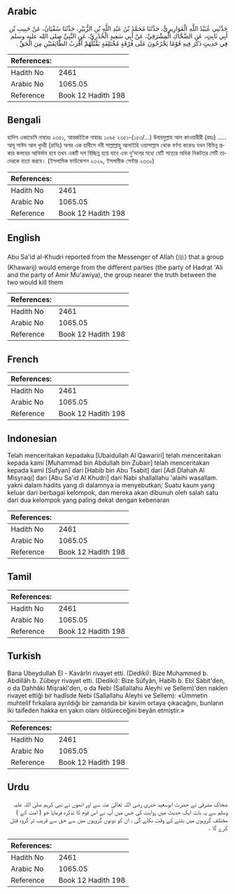 ## Arabic


<div dir="rtl" lang="ar" style={{fontSize:'larger',backgroundColor:'#f8f9fa',padding:20}}>
حَدَّثَنِي عُبَيْدُ اللَّهِ الْقَوَارِيرِيُّ، حَدَّثَنَا مُحَمَّدُ بْنُ عَبْدِ اللَّهِ بْنِ الزُّبَيْرِ، حَدَّثَنَا سُفْيَانُ، عَنْ حَبِيبِ بْنِ أَبِي ثَابِتٍ، عَنِ الضَّحَّاكِ الْمِشْرَقِيِّ، عَنْ أَبِي سَعِيدٍ الْخُدْرِيِّ، عَنِ النَّبِيِّ صلى الله عليه وسلم فِي حَدِيثٍ ذَكَرَ فِيهِ قَوْمًا يَخْرُجُونَ عَلَى فُرْقَةٍ مُخْتَلِفَةٍ يَقْتُلُهُمْ أَقْرَبُ الطَّائِفَتَيْنِ مِنَ الْحَقِّ ‏.‏
</div>
<div style={{backgroundColor:'#f8f9fa',padding:20, marginBottom: 10}}><table> <thead> <tr> <th>References:</th> <th></th> </tr> </thead> <tbody><tr><td>Hadith No</td><td>2461</td></tr><tr><td>Arabic No</td><td>1065.05</td></tr><tr><td>Reference</td><td>Book 12 Hadith 198</td></tr></tbody></table></div>

## Bengali


<div dir="ltr" lang="bn" style={{fontSize:'larger',backgroundColor:'#f8f9fa',padding:20}}>
হাদিস একাডেমি নাম্বারঃ ২৩৫১, আন্তর্জাতিক নাম্বারঃ ১০৬৫ ২৩৫১-(১৫৩/...) উবায়দুল্লাহ আল কাওয়ারীরী (রহঃ) ..... আবূ সাঈদ আল খুদরী (রাযিঃ) অপর এক হাদীসে নবী সাল্লাল্লাহু আলাইহি ওয়াসাল্লাম থেকে বর্ণনা করেনঃ যখন বিভিন্ন প্রকার কলহের আবির্ভাব হবে তখন একটি দল বিচ্ছিন্ন হয়ে যাবে এবং দু'দলের মধ্যে যেটি সত্যের অধিক নিকটতর সেটি তাদেরকে হত্যা করবে। (ইসলামিক ফাউন্ডেশন ২৩২৯, ইসলামীক সেন্টার ২৩৩০)
</div>
<div style={{backgroundColor:'#f8f9fa',padding:20, marginBottom: 10}}><table> <thead> <tr> <th>References:</th> <th></th> </tr> </thead> <tbody><tr><td>Hadith No</td><td>2461</td></tr><tr><td>Arabic No</td><td>1065.05</td></tr><tr><td>Reference</td><td>Book 12 Hadith 198</td></tr></tbody></table></div>

## English


<div dir="ltr" lang="en" style={{fontSize:'larger',backgroundColor:'#f8f9fa',padding:20}}>
Abu Sa'id al-Khudri reported from the Messenger of Allah (ﷺ) that a group (Khawarij) would emerge from the different parties (the party of Hadrat 'Ali and the party of Amir Mu'awiya), the group nearer the truth between the two would kill them
</div>
<div style={{backgroundColor:'#f8f9fa',padding:20, marginBottom: 10}}><table> <thead> <tr> <th>References:</th> <th></th> </tr> </thead> <tbody><tr><td>Hadith No</td><td>2461</td></tr><tr><td>Arabic No</td><td>1065.05</td></tr><tr><td>Reference</td><td>Book 12 Hadith 198</td></tr></tbody></table></div>

## French


<div dir="ltr" lang="fr" style={{fontSize:'larger',backgroundColor:'#f8f9fa',padding:20}}>

</div>
<div style={{backgroundColor:'#f8f9fa',padding:20, marginBottom: 10}}><table> <thead> <tr> <th>References:</th> <th></th> </tr> </thead> <tbody><tr><td>Hadith No</td><td>2461</td></tr><tr><td>Arabic No</td><td>1065.05</td></tr><tr><td>Reference</td><td>Book 12 Hadith 198</td></tr></tbody></table></div>

## Indonesian


<div dir="ltr" lang="id" style={{fontSize:'larger',backgroundColor:'#f8f9fa',padding:20}}>
Telah menceritakan kepadaku [Ubaidullah Al Qawariri] telah menceritakan kepada kami [Muhammad bin Abdullah bin Zubair] telah menceritakan kepada kami [Sufyan] dari [Habib bin Abu Tsabit] dari [Adl Dlahah Al Misyraqi] dari [Abu Sa'id Al Khudri] dari Nabi shallallahu 'alaihi wasallam. yakni dalam hadits yang di dalamnya ia menyebutkan; Suatu kaum yang keluar dari berbagai kelompok, dan mereka akan dibunuh oleh salah satu dari dua kelompok yang paling dekat dengan kebenaran
</div>
<div style={{backgroundColor:'#f8f9fa',padding:20, marginBottom: 10}}><table> <thead> <tr> <th>References:</th> <th></th> </tr> </thead> <tbody><tr><td>Hadith No</td><td>2461</td></tr><tr><td>Arabic No</td><td>1065.05</td></tr><tr><td>Reference</td><td>Book 12 Hadith 198</td></tr></tbody></table></div>

## Tamil


<div dir="ltr" lang="ta" style={{fontSize:'larger',backgroundColor:'#f8f9fa',padding:20}}>

</div>
<div style={{backgroundColor:'#f8f9fa',padding:20, marginBottom: 10}}><table> <thead> <tr> <th>References:</th> <th></th> </tr> </thead> <tbody><tr><td>Hadith No</td><td>2461</td></tr><tr><td>Arabic No</td><td>1065.05</td></tr><tr><td>Reference</td><td>Book 12 Hadith 198</td></tr></tbody></table></div>

## Turkish


<div dir="ltr" lang="tr" style={{fontSize:'larger',backgroundColor:'#f8f9fa',padding:20}}>
Bana Ubeydullah El - Kavârîri rivayet etti. (Dediki): Bize Muhammed b. Abdillâh b. Zübeyr rivayet etti. (Dediki): Bize Süfyân, Habîb b. Ebî Sâbit'den, o da Dahhâki Mişrakî'den, o da Nebi (Sallallahu Aleyhi ve Sellem)'den naklen rivayet ettiği bir hadîsde Nebi (Sallallahu Aleyhi ve Sellem): «Ümmetin muhtelif fırkalara ayrıldığı bir zamanda bir kavim ortaya çıkacağını, bunların iki taifeden hakka en yakın olanı öldüreceğini beyân etmiştir.»
</div>
<div style={{backgroundColor:'#f8f9fa',padding:20, marginBottom: 10}}><table> <thead> <tr> <th>References:</th> <th></th> </tr> </thead> <tbody><tr><td>Hadith No</td><td>2461</td></tr><tr><td>Arabic No</td><td>1065.05</td></tr><tr><td>Reference</td><td>Book 12 Hadith 198</td></tr></tbody></table></div>

## Urdu


<div dir="rtl" lang="ur" style={{fontSize:'larger',backgroundColor:'#f8f9fa',padding:20}}>
ضحاک مشرقی نے حضرت ابوسعید خدری رضی اللہ تعالیٰ عنہ سے اور انھوں نے نبی کریم صلی اللہ علیہ وسلم سے یہ بات ایک حدیث میں روایت کی جس میں آپ نے اس قوم کا تذکرہ فرمایا جو ( امت کے ) مختلف گروہوں میں بٹنے کے وقت نکلے گی ، ان کو دونوں گروہوں میں سے حق سے قریب تر گروہ قتل کرے گا ۔
</div>
<div style={{backgroundColor:'#f8f9fa',padding:20, marginBottom: 10}}><table> <thead> <tr> <th>References:</th> <th></th> </tr> </thead> <tbody><tr><td>Hadith No</td><td>2461</td></tr><tr><td>Arabic No</td><td>1065.05</td></tr><tr><td>Reference</td><td>Book 12 Hadith 198</td></tr></tbody></table></div>